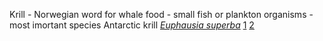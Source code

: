 Krill - Norwegian word for whale food - small fish or plankton organisms - most imortant species Antarctic krill ''[[Euphausia superba]]'' [http://www.wikipedia.org/wiki/Euphausia_superba] [http://www.ecoscope.com/krill]